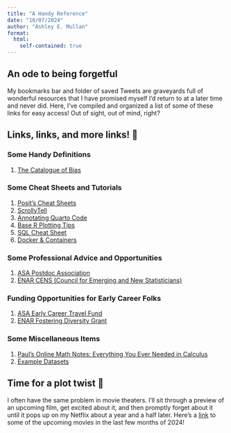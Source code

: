```yaml
---
title: "A Handy Reference"
date: "10/07/2024"
author: "Ashley E. Mullan"
format:
  html:
    self-contained: true
---
```


## An ode to being forgetful

My bookmarks bar and folder of saved Tweets are graveyards full of wonderful resources that I have promised myself I'd return to at a later time and never did. Here, I've compiled and organized a list of some of these links for easy access! Out of sight, out of mind, right? 

## Links, links, and more links! 🔗

### Some Handy Definitions

1. [The Catalogue of Bias](https://catalogofbias.org/)

### Some Cheat Sheets and Tutorials
1. [Posit's Cheat Sheets](https://posit.co/resources/cheatsheets/)
2. [ScrollyTell](https://github.com/mschnetzer/scrollytell_arbeitszeit)
3. [Annotating Quarto Code](https://www.productive-r-workflow.com/quarto-tricks#code-annotation)
4. [Base R Plotting Tips](https://r-charts.com/base-r/)
5. [SQL Cheat Sheet](https://x.com/thenaijacarguy/status/1818051495553552536?s=12)
6. [Docker & Containers](https://gjhunt.github.io/repro_course/)

### Some Professional Advice and Opportunities
1. [ASA Postdoc Association](https://asapostdocs.org/)
2. [ENAR CENS (Council for Emerging and New Statisticians)](https://www.enar.org/meetings/spring2024/profdev/cens.cfm)

### Funding Opportunities for Early Career Folks
1. [ASA Early Career Travel Fund](https://www.amstat.org/your-career/awards/student-and-early-career-travel-fund)
2. [ENAR Fostering Diversity Grant](https://www.enar.org/meetings/FosteringDiversity/)

### Some Miscellaneous Items
1. [Paul's Online Math Notes: Everything You Ever Needed in Calculus](https://tutorial.math.lamar.edu/)
2. [Example Datasets](https://vincentarelbundock.github.io/Rdatasets/index.html)

## Time for a plot twist 📖

I often have the same problem in movie theaters. I'll sit through a preview of an upcoming film, get excited about it, and then promptly forget about it until it pops up on my Netflix about a year and a half later. Here's a [link](https://www.ign.com/upcoming/movies) to some of the upcoming movies in the last few months of 2024!


